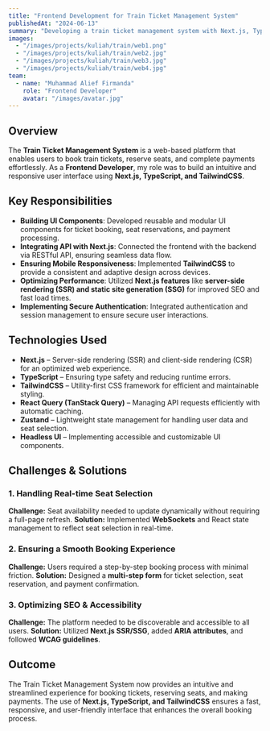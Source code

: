 ```yaml
---
title: "Frontend Development for Train Ticket Management System"
publishedAt: "2024-06-13"
summary: "Developing a train ticket management system with Next.js, TypeScript, and TailwindCSS, ensuring a seamless user experience for ticket booking, seat reservations, and payments."
images:
  - "/images/projects/kuliah/train/web1.png"
  - "/images/projects/kuliah/train/web2.jpg"
  - "/images/projects/kuliah/train/web3.jpg"
  - "/images/projects/kuliah/train/web4.jpg"
team:
  - name: "Muhammad Alief Firmanda"
    role: "Frontend Developer"
    avatar: "/images/avatar.jpg"
---
```


## Overview

The **Train Ticket Management System** is a web-based platform that enables users to book train tickets, reserve seats, and complete payments effortlessly. As a **Frontend Developer**, my role was to build an intuitive and responsive user interface using **Next.js, TypeScript, and TailwindCSS**.

## Key Responsibilities

- **Building UI Components**: Developed reusable and modular UI components for ticket booking, seat reservations, and payment processing.
- **Integrating API with Next.js**: Connected the frontend with the backend via RESTful API, ensuring seamless data flow.
- **Ensuring Mobile Responsiveness**: Implemented **TailwindCSS** to provide a consistent and adaptive design across devices.
- **Optimizing Performance**: Utilized **Next.js features** like **server-side rendering (SSR) and static site generation (SSG)** for improved SEO and fast load times.
- **Implementing Secure Authentication**: Integrated authentication and session management to ensure secure user interactions.

## Technologies Used

- **Next.js** – Server-side rendering (SSR) and client-side rendering (CSR) for an optimized web experience.
- **TypeScript** – Ensuring type safety and reducing runtime errors.
- **TailwindCSS** – Utility-first CSS framework for efficient and maintainable styling.
- **React Query (TanStack Query)** – Managing API requests efficiently with automatic caching.
- **Zustand** – Lightweight state management for handling user data and seat selection.
- **Headless UI** – Implementing accessible and customizable UI components.

## Challenges & Solutions

### 1. **Handling Real-time Seat Selection**
**Challenge:** Seat availability needed to update dynamically without requiring a full-page refresh.
**Solution:** Implemented **WebSockets** and React state management to reflect seat selection in real-time.

### 2. **Ensuring a Smooth Booking Experience**
**Challenge:** Users required a step-by-step booking process with minimal friction.
**Solution:** Designed a **multi-step form** for ticket selection, seat reservation, and payment confirmation.

### 3. **Optimizing SEO & Accessibility**
**Challenge:** The platform needed to be discoverable and accessible to all users.
**Solution:** Utilized **Next.js SSR/SSG**, added **ARIA attributes**, and followed **WCAG guidelines**.

## Outcome

The Train Ticket Management System now provides an intuitive and streamlined experience for booking tickets, reserving seats, and making payments. The use of **Next.js, TypeScript, and TailwindCSS** ensures a fast, responsive, and user-friendly interface that enhances the overall booking process.

